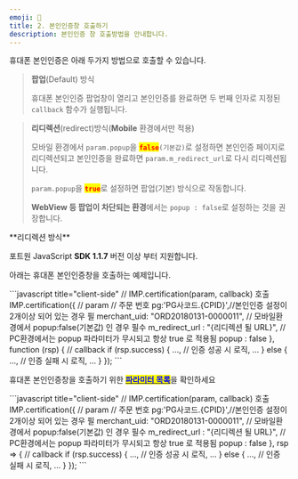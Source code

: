 ```yaml
---
emoji: 🥏
title: 2. 본인인증창 호출하기
description: 본인인증 창 호출방법을 안내합니다.
---
```





휴대폰 본인인증은 아래 두가지 방법으로 호출할 수 있습니다.

> **팝업**(Default) 방식
>
> 휴대폰 본인인증 팝업창이 열리고 본인인증를 완료하면 두 번째 인자로 지정된 `callback` 함수가 실행됩니다.

> **리디렉션**(redirect)방식(**Mobile** 환경에서만 적용)
>
> 모바일 환경에서 `param.popup`을 <mark style="color:red;">**`false`**</mark>`(기본값)`로 설정하면 본인인증 페이지로 리디렉션되고 본인인증을 완료하면 `param.m_redirect_url`로 다시 리디렉션됩니다.
>
> `param.popup`을 <mark style="color:red;">**`true`**</mark>로 설정하면 팝업(기본) 방식으로 작동합니다.
>
> **WebView 등 팝업이 차단되는 환경**에서는 `popup : false`로 설정하는 것을 권장합니다.

<Hint style="warning">
**리디렉션 방식**

포트원 JavaScript **SDK 1.1.7** 버전 이상 부터 지원합니다.

</Hint>

아래는 휴대폰 본인인증창을 호출하는 예제입니다.

<Tabs>
<Tab title="JavaScript">
```javascript title="client-side"
// IMP.certification(param, callback) 호출
  IMP.certification({ // param
    // 주문 번호
    pg:'PG사코드.{CPID}',//본인인증 설정이 2개이상 되어 있는 경우 필
    merchant_uid: "ORD20180131-0000011", 
    // 모바일환경에서 popup:false(기본값) 인 경우 필수
    m_redirect_url : "{리디렉션 될 URL}", 
    // PC환경에서는 popup 파라미터가 무시되고 항상 true 로 적용됨
    popup : false 
  }, function (rsp) { // callback
    if (rsp.success) {
      ...,
      // 인증 성공 시 로직,
      ...
    } else {
      ...,
      // 인증 실패 시 로직,
      ...
    }
  });
```


휴대폰 본인인증창을 호출하기 위한 [<mark style="color:blue;">**파라미터 목록**</mark>](../../sdk/javascript-sdk/cft.md)을 확인하세요

</Tab>

<Tab title="JS ES Next">
```javascript title="client-side"
 // IMP.certification(param, callback) 호출
  IMP.certification({ // param
    // 주문 번호
    pg:'PG사코드.{CPID}',//본인인증 설정이 2개이상 되어 있는 경우 필
    merchant_uid: "ORD20180131-0000011", 
    // 모바일환경에서 popup:false(기본값) 인 경우 필수
    m_redirect_url : "{리디렉션 될 URL}", 
    // PC환경에서는 popup 파라미터가 무시되고 항상 true 로 적용됨
    popup : false 
  }, rsp => { // callback
    if (rsp.success) {
      ...,
      // 인증 성공 시 로직,
      ...
    } else {
      ...,
      // 인증 실패 시 로직,
      ...
    }
  });
```


</Tab>
</Tabs>
